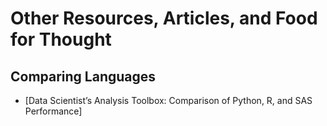 # Other Resources, Articles, and Food for Thought

## Comparing Languages

- [Data Scientist’s Analysis Toolbox: Comparison of Python, R, and SAS Performance]
